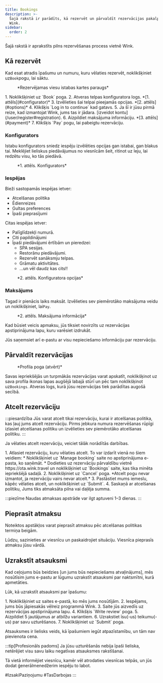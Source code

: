 ```yaml
---
title: Bookings
description: >-
  Šajā rakstā ir parādīts, kā rezervēt un pārvaldīt rezervācijas pakalpojumā
  Wink.
sidebar:
  order: 2
---
```


Šajā rakstā ir aprakstīts pilns rezervēšanas process vietnē Wink.

## Kā rezervēt

Kad esat atradis īpašumu un numuru, kuru vēlaties rezervēt, noklikšķiniet uz`Book`pogu, lai sāktu.

<figure>
  <CloudinaryImage width="350" height="819" resize="scale" quality="best" alt="Rezervējamas viesu istabas karte" src="academy/guest-room-card" errorImage="noimage_opaque_nyrtl0.png" />

  <figcaption>*Rezervējamas viesu istabas kartes paraugs*</figcaption>
</figure>


<Steps>
  1. Noklikšķiniet uz `Book` poga.
  2. Atveras telpas konfiguratora logs. *[1. attēls](#configurator)*
  3. Izvēlieties šai telpai pieejamās opcijas. *[2. attēls](#options)*
  4. Klikšķis `Log in to continue` kad gatavs.
  5. Ja šī ir jūsu pirmā reize, kad izmantojat Wink, jums tas ir jādara. [izveidot kontu](/user/register#registration).
  6. Aizpildiet maksājuma informāciju. *[3. attēls](#payment)*
  7. Klikšķis `Pay` pogu, lai pabeigtu rezervāciju.
</Steps>


### Konfigurators

Istabu konfigurators sniedz iespēju izvēlēties opcijas gan istabai, gan blakus tai.
Meklējiet lieliskus piedāvājumus no viesnīcām šeit, ritinot uz leju, lai redzētu visu, ko tās piedāvā.

<figure>
  <CloudinaryImage width="700" height="1176" resize="scale" quality="best" alt="Telpu konfigurators" src="academy/room-configurator-1" errorImage="noimage_opaque_nyrtl0.png" />

  <figcaption>*1. attēls. Konfigurators*</figcaption>
</figure>


### Iespējas

Bieži sastopamās iespējas ietver:

* Atcelšanas politika
* Ēdienreizes
* Gultas preferences
* Īpaši pieprasījumi

Citas iespējas ietver:

* Palīglīdzekļi numurā.
* Citi papildinājumi
* Īpaši piedāvājumi ērtībām un pieredzei:
  * SPA sesijas.
  * Restorānu piedāvājumi.
  * Rezervēt sanāksmju telpas.
  * Grāmatu aktivitātes.
  * ...un vēl daudz kas cits!!

<figure>
  <CloudinaryImage width="700" height="1176" resize="scale" quality="best" alt="Telpu konfigurators" src="academy/room-configurator-2" errorImage="noimage_opaque_nyrtl0.png" />

  <figcaption>*2. attēls. Konfiguratora opcijas*</figcaption>
</figure>


### Maksājums

Tagad ir pienācis laiks maksāt. Izvēlieties sev piemērotāko maksājuma veidu un noklikšķiniet, lai`Pay`.

<figure>
  <CloudinaryImage width="700" height="1141" resize="scale" quality="best" alt="Maksājuma informācija" src="academy/payment-modal" errorImage="noimage_opaque_nyrtl0.png" />

  <figcaption>*2. attēls. Maksājuma informācija*</figcaption>
</figure>


Kad būsiet veicis apmaksu, jūs tiksiet novirzīts uz rezervācijas apstiprinājuma lapu, kuru varēsiet izdrukāt.

Jūs saņemsiet arī e-pastu ar visu nepieciešamo informāciju par rezervāciju.

## Pārvaldīt rezervācijas

<figure>
  <CloudinaryImage width="350" height="404" resize="scale" quality="best" alt="Konta poga pēc autentifikācijas" src="academy/account-button-auth-open" errorImage="noimage_opaque_nyrtl0.png" />

  <figcaption>*Profila poga (atvērt)*</figcaption>
</figure>


Savas iepriekšējās un turpmākās rezervācijas varat apskatīt, noklikšķinot uz sava profila ikonas lapas augšējā labajā stūrī un pēc tam noklikšķinot uz`Bookings`.
Atveras logs, kurā jūsu rezervācijas tiek parādītas augošā secībā.

## Atcelt rezervāciju

:::piesardzība
Jūs varat atcelt tikai rezervāciju, kurai ir atcelšanas politika, kas ļauj jums atcelt rezervāciju. Pirms jebkura numura rezervēšanas rūpīgi izlasiet atcelšanas politiku un izvēlieties sev piemērotāko atcelšanas politiku.
:::

Ja vēlaties atcelt rezervāciju, veiciet tālāk norādītās darbības.

<Steps>
  1. Atlasiet rezervāciju, kuru vēlaties atcelt. To var izdarīt vienā no šiem veidiem:
     * Noklikšķiniet uz `Manage booking` saite no apstiprinājuma e-pasta, ko saņēmāt.
     * Dodieties uz rezervāciju pārvaldību vietnē https://ota.wink.travel un noklikšķiniet uz `Bookings` saite, kas tika minēta iepriekšējā sadaļā.
  2. Noklikšķiniet uz `Cancel` poga. *Atcelt pogu nevar izmantot, ja rezervāciju vairs nevar atcelt.*
  3. Pastāstiet mums iemeslu, kāpēc vēlaties atcelt, un noklikšķiniet uz `Submit`.
  4. Saskaņā ar atcelšanas politiku, Jums tiks atmaksāta pilna vai daļēja summa.
</Steps>


:::piezīme
Naudas atmaksas apstrāde var ilgt aptuveni 1–3 dienas.
:::

## Pieprasīt atmaksu

Noteiktos apstākļos varat pieprasīt atmaksu pēc atcelšanas politikas termiņa beigām.

Lūdzu, sazinieties ar viesnīcu un paskaidrojiet situāciju. Viesnīca pieprasīs atmaksu jūsu vārdā.

## Uzrakstīt atsauksmi

Kad ceļojums būs beidzies \[un jums būs nepieciešams atvaļinājums], mēs nosūtīsim jums e-pastu ar lūgumu uzrakstīt atsauksmi par naktsmītni, kurā apmetāties.

Lūk, kā uzrakstīt atsauksmi par īpašumu:

<Steps>
  1. Noklikšķiniet uz saites e-pastā, ko mēs jums nosūtījām.
  2. Iespējams, jums būs jāpiesakās vēlreiz programmā Wink.
  3. Saite jūs aizvedīs uz rezervācijas apstiprinājuma lapu.
  4. Klikšķis `Write review` poga.
  5. Aizpildiet 5 jautājumus ar atbilžu variantiem.
  6. Uzrakstiet īsu(-us) teikumu(-us) par savu uzturēšanos.
  7. Noklikšķiniet uz `Submit` poga.
</Steps>


Atsauksmes ir lielisks veids, kā īpašumiem iegūt atpazīstamību, un tām nav pievienota cena.

:::tip\[Profesionāls padoms]
Ja jūsu uzturēšanās nebija īpaši lieliska, netērējiet visu savu laiku negatīvas atsauksmes rakstīšanai.

Tā vietā informējiet viesnīcu, kamēr vēl atrodaties viesnīcas telpās, un jūs dodat ģenerālmenedžerim iespēju to labot.

\#IzsakiPaziņojumu #TasDarbojas
:::

